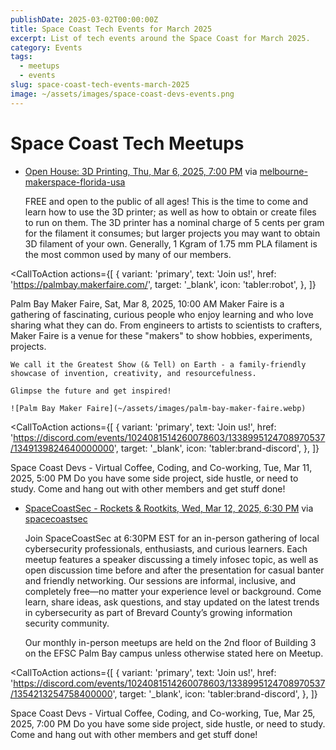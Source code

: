 ```yaml
---
publishDate: 2025-03-02T00:00:00Z
title: Space Coast Tech Events for March 2025
excerpt: List of tech events around the Space Coast for March 2025.
category: Events
tags:
  - meetups
  - events
slug: space-coast-tech-events-march-2025
image: ~/assets/images/space-coast-devs-events.png
---
```



# Space Coast Tech Meetups

- [Open House: 3D Printing, Thu, Mar 6, 2025, 7:00 PM](https://www.meetup.com/melbourne-makerspace-florida-usa/events/306179820/?eventOrigin=group_upcoming_events) via [melbourne-makerspace-florida-usa](https://www.meetup.com/melbourne-makerspace-florida-usa/?eventOrigin=event_home_page)

  FREE and open to the public of all ages! This is the time to come and learn how to use the 3D printer; as well as how to obtain or create files to run on them. The 3D printer has a nominal charge of 5 cents per gram for the filament it consumes; but larger projects you may want to obtain 3D filament of your own. Generally, 1 Kgram of 1.75 mm PLA filament is the most common used by many of our members.

<CallToAction
  actions={[
    {
      variant: 'primary',
      text: 'Join us!',
      href: 'https://palmbay.makerfaire.com/',
      target: '_blank',
      icon: 'tabler:robot',
    },
  ]}
>
  <Fragment slot="title">
    Palm Bay Maker Faire, Sat, Mar 8, 2025, 10:00 AM
  </Fragment>
  <Fragment slot="subtitle">
    Maker Faire is a gathering of fascinating, curious people who enjoy learning and who love sharing what they can do. From engineers to artists to scientists to crafters, Maker Faire is a venue for these "makers" to show hobbies, experiments, projects.

    We call it the Greatest Show (& Tell) on Earth - a family-friendly showcase of invention, creativity, and resourcefulness.

    Glimpse the future and get inspired!

    ![Palm Bay Maker Faire](~/assets/images/palm-bay-maker-faire.webp)

</Fragment>
</CallToAction>

<CallToAction
  actions={[
    {
      variant: 'primary',
      text: 'Join us!',
      href: 'https://discord.com/events/1024081514260078603/1338995124708970537/1349139824640000000',
      target: '_blank',
      icon: 'tabler:brand-discord',
    },
  ]}
>
  <Fragment slot="title">
    Space Coast Devs - Virtual Coffee, Coding, and Co-working, Tue, Mar 11, 2025, 5:00 PM
  </Fragment>
  <Fragment slot="subtitle">
    Do you have some side project, side hustle, or need to study. Come and hang out with other members and get stuff done!
  </Fragment>
</CallToAction>

- [SpaceCoastSec - Rockets & Rootkits, Wed, Mar 12, 2025, 6:30 PM](https://www.meetup.com/spacecoastsec/events/305158687/?eventOrigin=group_upcoming_events) via [spacecoastsec](https://www.meetup.com/spacecoastsec/?eventOrigin=event_home_page)

  Join SpaceCoastSec at 6:30PM EST for an in-person gathering of local cybersecurity professionals, enthusiasts, and curious learners. Each meetup features a speaker discussing a timely infosec topic, as well as open discussion time before and after the presentation for casual banter and friendly networking. Our sessions are informal, inclusive, and completely free—no matter your experience level or background. Come learn, share ideas, ask questions, and stay updated on the latest trends in cybersecurity as part of Brevard County’s growing information security community.

  Our monthly in-person meetups are held on the 2nd floor of Building 3 on the EFSC Palm Bay campus unless otherwise stated here on Meetup.

<CallToAction
  actions={[
    {
      variant: 'primary',
      text: 'Join us!',
      href: 'https://discord.com/events/1024081514260078603/1338995124708970537/1354213254758400000',
      target: '_blank',
      icon: 'tabler:brand-discord',
    },
  ]}
>
  <Fragment slot="title">
    Space Coast Devs - Virtual Coffee, Coding, and Co-working, Tue, Mar 25, 2025, 7:00 PM
  </Fragment>
  <Fragment slot="subtitle">
    Do you have some side project, side hustle, or need to study. Come and hang out with other members and get stuff done!
  </Fragment>
</CallToAction>
